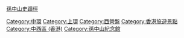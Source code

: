 {{commonscat|Sun Yat Sen Historical Trail}}
[[孫中山史蹟徑|孫中山史蹟徑]]
[[Category:中環|Category:中環]]
[[Category:上環|Category:上環]]
[[Category:西營盤|Category:西營盤]]
[[Category:香港旅遊景點|Category:香港旅遊景點]]
[[Category:中西區_(香港)|Category:中西區 (香港)]]
[[Category:孫中山紀念館|Category:孫中山紀念館]]